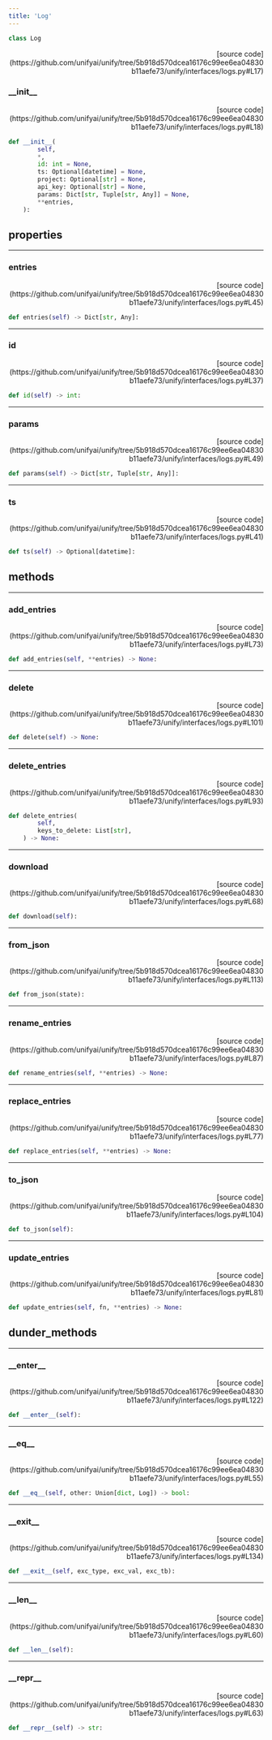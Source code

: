```yaml
---
title: 'Log'
---
```


```python
class Log
```

<p align="right">[source code](https://github.com/unifyai/unify/tree/5b918d570dcea16176c99ee6ea04830b11aefe73/unify/interfaces/logs.py#L17)</p>



### \_\_init\_\_

<p align="right">[source code](https://github.com/unifyai/unify/tree/5b918d570dcea16176c99ee6ea04830b11aefe73/unify/interfaces/logs.py#L18)</p>

```python
def __init__(
        self,
        *,
        id: int = None,
        ts: Optional[datetime] = None,
        project: Optional[str] = None,
        api_key: Optional[str] = None,
        params: Dict[str, Tuple[str, Any]] = None,
        **entries,
    ):
```



## properties

---

### entries

<p align="right">[source code](https://github.com/unifyai/unify/tree/5b918d570dcea16176c99ee6ea04830b11aefe73/unify/interfaces/logs.py#L45)</p>

```python
def entries(self) -> Dict[str, Any]:
```



---

### id

<p align="right">[source code](https://github.com/unifyai/unify/tree/5b918d570dcea16176c99ee6ea04830b11aefe73/unify/interfaces/logs.py#L37)</p>

```python
def id(self) -> int:
```



---

### params

<p align="right">[source code](https://github.com/unifyai/unify/tree/5b918d570dcea16176c99ee6ea04830b11aefe73/unify/interfaces/logs.py#L49)</p>

```python
def params(self) -> Dict[str, Tuple[str, Any]]:
```



---

### ts

<p align="right">[source code](https://github.com/unifyai/unify/tree/5b918d570dcea16176c99ee6ea04830b11aefe73/unify/interfaces/logs.py#L41)</p>

```python
def ts(self) -> Optional[datetime]:
```



## methods

---

### add\_entries

<p align="right">[source code](https://github.com/unifyai/unify/tree/5b918d570dcea16176c99ee6ea04830b11aefe73/unify/interfaces/logs.py#L73)</p>

```python
def add_entries(self, **entries) -> None:
```



---

### delete

<p align="right">[source code](https://github.com/unifyai/unify/tree/5b918d570dcea16176c99ee6ea04830b11aefe73/unify/interfaces/logs.py#L101)</p>

```python
def delete(self) -> None:
```



---

### delete\_entries

<p align="right">[source code](https://github.com/unifyai/unify/tree/5b918d570dcea16176c99ee6ea04830b11aefe73/unify/interfaces/logs.py#L93)</p>

```python
def delete_entries(
        self,
        keys_to_delete: List[str],
    ) -> None:
```



---

### download

<p align="right">[source code](https://github.com/unifyai/unify/tree/5b918d570dcea16176c99ee6ea04830b11aefe73/unify/interfaces/logs.py#L68)</p>

```python
def download(self):
```



---

### from\_json

<p align="right">[source code](https://github.com/unifyai/unify/tree/5b918d570dcea16176c99ee6ea04830b11aefe73/unify/interfaces/logs.py#L113)</p>

```python
def from_json(state):
```



---

### rename\_entries

<p align="right">[source code](https://github.com/unifyai/unify/tree/5b918d570dcea16176c99ee6ea04830b11aefe73/unify/interfaces/logs.py#L87)</p>

```python
def rename_entries(self, **entries) -> None:
```



---

### replace\_entries

<p align="right">[source code](https://github.com/unifyai/unify/tree/5b918d570dcea16176c99ee6ea04830b11aefe73/unify/interfaces/logs.py#L77)</p>

```python
def replace_entries(self, **entries) -> None:
```



---

### to\_json

<p align="right">[source code](https://github.com/unifyai/unify/tree/5b918d570dcea16176c99ee6ea04830b11aefe73/unify/interfaces/logs.py#L104)</p>

```python
def to_json(self):
```



---

### update\_entries

<p align="right">[source code](https://github.com/unifyai/unify/tree/5b918d570dcea16176c99ee6ea04830b11aefe73/unify/interfaces/logs.py#L81)</p>

```python
def update_entries(self, fn, **entries) -> None:
```



## dunder_methods

---

### \_\_enter\_\_

<p align="right">[source code](https://github.com/unifyai/unify/tree/5b918d570dcea16176c99ee6ea04830b11aefe73/unify/interfaces/logs.py#L122)</p>

```python
def __enter__(self):
```



---

### \_\_eq\_\_

<p align="right">[source code](https://github.com/unifyai/unify/tree/5b918d570dcea16176c99ee6ea04830b11aefe73/unify/interfaces/logs.py#L55)</p>

```python
def __eq__(self, other: Union[dict, Log]) -> bool:
```



---

### \_\_exit\_\_

<p align="right">[source code](https://github.com/unifyai/unify/tree/5b918d570dcea16176c99ee6ea04830b11aefe73/unify/interfaces/logs.py#L134)</p>

```python
def __exit__(self, exc_type, exc_val, exc_tb):
```



---

### \_\_len\_\_

<p align="right">[source code](https://github.com/unifyai/unify/tree/5b918d570dcea16176c99ee6ea04830b11aefe73/unify/interfaces/logs.py#L60)</p>

```python
def __len__(self):
```



---

### \_\_repr\_\_

<p align="right">[source code](https://github.com/unifyai/unify/tree/5b918d570dcea16176c99ee6ea04830b11aefe73/unify/interfaces/logs.py#L63)</p>

```python
def __repr__(self) -> str:
```

